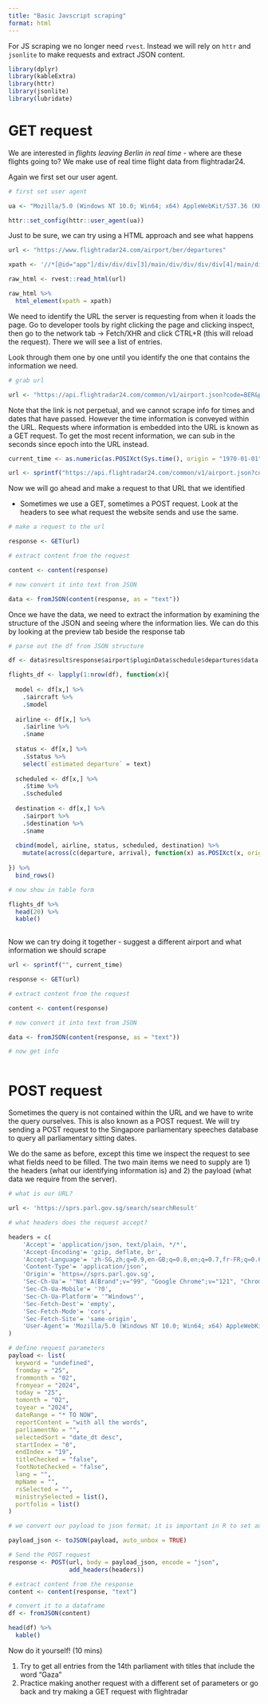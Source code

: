 ---
title: "Basic Javscript scraping"
format: html
---

For JS scraping we no longer need `rvest`. Instead we will rely on `httr` and `jsonlite` to make requests and extract JSON content.

```{r}

library(dplyr)
library(kableExtra)
library(httr)
library(jsonlite)
library(lubridate)

```

# GET request

We are interested in *flights leaving Berlin in real time* - where are these flights going to? We make use of real time flight data from flightradar24.


Again we first set our user agent.

```{r}

# first set user agent

ua <- "Mozilla/5.0 (Windows NT 10.0; Win64; x64) AppleWebKit/537.36 (KHTML, like Gecko) Chrome/109.0.0.0 Safari/537.36"

httr::set_config(httr::user_agent(ua))

```

Just to be sure, we can try using a HTML approach and see what happens

```{r}

url <- "https://www.flightradar24.com/airport/ber/departures"

xpath <- '//*[@id="app"]/div/div/div[3]/main/div/div/div/div[4]/main/div[2]/div'

raw_html <- rvest::read_html(url)

raw_html %>% 
  html_element(xpath = xpath)

```



We need to identify the URL the server is requesting from when it loads the page. 
Go to developer tools by right clicking the page and clicking inspect, then go to the network tab -> Fetch/XHR and click CTRL+R (this will reload the request). There we will see a list of entries. 

Look through them one by one until you identify the one that contains the information we need.


```{r}

# grab url

url <- "https://api.flightradar24.com/common/v1/airport.json?code=BER&plugin[]=schedule&plugin-setting[schedule][mode]=departures&plugin-setting[schedule][timestamp]=1708860586&limit=100&page=1"

```

Note that the link is not perpetual, and we cannot scrape info for times and dates that have passed. However the time information is conveyed within the URL. Requests where information is embedded into the URL is known as a GET request. To get the most recent information, we can sub in the seconds since epoch into the URL instead.

```{r}

current_time <- as.numeric(as.POSIXct(Sys.time(), origin = "1970-01-01"))

url <- sprintf("https://api.flightradar24.com/common/v1/airport.json?code=BER&plugin[]=schedule&plugin-setting[schedule][mode]=departures&plugin-setting[schedule][timestamp]=%.0f&limit=100&page=1", current_time)


```


Now we will go ahead and make a request to that URL that we identified

- Sometimes we use a GET, sometimes a POST request. Look at the headers to see what request the website sends and use the same.

```{r}

# make a request to the url

response <- GET(url)

# extract content from the request

content <- content(response)

# now convert it into text from JSON

data <- fromJSON(content(response, as = "text"))

```

Once we have the data, we need to extract the information by examining the structure of the JSON and seeing where the information lies. We can do this by looking at the preview tab beside the response tab


```{r}

# parse out the df from JSON structure

df <- data$result$response$airport$pluginData$schedule$departures$data 

flights_df <- lapply(1:nrow(df), function(x){
  
  model <- df[x,] %>% 
    .$aircraft %>% 
    .$model
  
  airline <- df[x,] %>% 
    .$airline %>% 
    .$name
  
  status <- df[x,] %>% 
    .$status %>% 
    select(`estimated departure` = text)
  
  scheduled <- df[x,] %>% 
    .$time %>% 
    .$scheduled
  
  destination <- df[x,] %>% 
    .$airport %>% 
    .$destination %>% 
    .$name
  
  cbind(model, airline, status, scheduled, destination) %>% 
    mutate(across(c(departure, arrival), function(x) as.POSIXct(x, origin = "1970-01-01")))
  
}) %>% 
  bind_rows()

# now show in table form

flights_df %>% 
  head(20) %>% 
  kable()
  
```

Now we can try doing it together - suggest a different airport and what information we should scrape

```{r}

url <- sprintf("", current_time)

response <- GET(url)

# extract content from the request

content <- content(response)

# now convert it into text from JSON

data <- fromJSON(content(response, as = "text"))

# now get info



```

# POST request

Sometimes the query is not contained within the URL and we have to write the query ourselves. This is also known as a POST request. We will try sending a POST request to the Singapore parliamentary speeches database to query all parliamentary sitting dates.

We do the same as before, except this time we inspect the request to see what fields need to be filled. The two main items we need to supply are 1) the headers (what our identifying information is) and 2) the payload (what data we require from the server).

```{r}
# what is our URL?

url <- 'https://sprs.parl.gov.sg/search/searchResult'

# what headers does the request accept?

headers = c(
    'Accept'= 'application/json, text/plain, */*',
    'Accept-Encoding'= 'gzip, deflate, br',
    'Accept-Language'= 'zh-SG,zh;q=0.9,en-GB;q=0.8,en;q=0.7,fr-FR;q=0.6,fr;q=0.5,en-US;q=0.4',
    'Content-Type'= 'application/json',
    'Origin'= 'https=//sprs.parl.gov.sg',
    'Sec-Ch-Ua'= '"Not A(Brand";v="99", "Google Chrome";v="121", "Chromium";v="121"',
    'Sec-Ch-Ua-Mobile'= '?0',
    'Sec-Ch-Ua-Platform'= '"Windows"',
    'Sec-Fetch-Dest'= 'empty',
    'Sec-Fetch-Mode'= 'cors',
    'Sec-Fetch-Site'= 'same-origin',
    'User-Agent'= 'Mozilla/5.0 (Windows NT 10.0; Win64; x64) AppleWebKit/537.36 (KHTML, like Gecko) Chrome/121.0.0.0 Safari/537.36'
)

# define request parameters
payload <- list(
  keyword = "undefined",
  fromday = "25",
  frommonth = "02",
  fromyear = "2024",
  today = "25",
  tomonth = "02",
  toyear = "2024",
  dateRange = "* TO NOW",
  reportContent = "with all the words",
  parliamentNo = "",
  selectedSort = "date_dt desc",
  startIndex = "0",
  endIndex = "19",
  titleChecked = "false",
  footNoteChecked = "false",
  lang = "",
  mpName = "",
  rsSelected = "",
  ministrySelected = list(),
  portfolio = list()
)

# we convert our payload to json format; it is important in R to set auto_unbox to TRUE

payload_json <- toJSON(payload, auto_unbox = TRUE)

# Send the POST request
response <- POST(url, body = payload_json, encode = "json", 
                 add_headers(headers))

# extract content from the response
content <- content(response, "text")

# convert it to a dataframe
df <- fromJSON(content)

head(df) %>% 
  kable()

```

Now do it yourself! (10 mins)

1. Try to get all entries from the 14th parliament with titles that include the word "Gaza"
2. Practice making another request with a different set of parameters or go back and try making a GET request with flightradar

